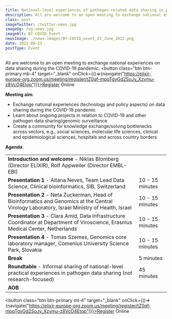 ```yaml
---
title: National-level experiences of pathogen-related data sharing in pandemic times and beyond
description: All are welcome to an open meeting to exchange national experiences on data sharing during the COVID-19 pandemic.
class: post
imageTwitter: /twitter-news.jpg
imageOg: /og-news.jpg
imageAlt: BY-COVID Event
newsImage: ./news-images/BY-COVID_event_23_June_2022.png
date: 2022-06-23
postType: Event
---
```



All are welcome to an open meeting to exchange national experiences on data sharing during the COVID-19 pandemic.
<button class="btn btn-primary mb-4" target="_blank" onClick={()=>{navigate("https://elixir-europe-org.zoom.us/meeting/register/tZ0qf-mpqTgvGd2SoJy_Xzvmu-z8VcO4Etop")}}>Register Online</button>


**Meeting aim**:

* Exchange national experiences (technology and policy aspects) on data sharing during the COVID-19 pandemic
* Learn about ongoing projects in relation to COVID-19 and other pathogen data sharing/genomic surveillance 
* Create a community for knowledge exchange/solving bottlenecks across sectors, e.g., social sciences, molecular life sciences, clinical and epidemiological sciences, hospitals and across country borders

**Agenda**:

<Table striped bordered>
  <tbody>
    <tr>
      <td><strong>Introduction and welcome</strong> -  Niklas Blomberg (Director ELIXIR), Rolf Appweiler (Director EMBL-EBI)</td>
      <td></td>
    </tr>
    <tr>
      <td><strong>Presentation 1</strong> - Aitana Neves, Team Lead Data Science, Clinical bioinformatics, SIB, Switzerland</td>
      <td>10 - 15 minutes</td>
    </tr>
    <tr>
      <td><strong>Presentation 2</strong> - Neta Zuckerman, Head of Bioinformatics and Genomics at the Central Virology Laboratory, Israel Ministry of Health, Israel</td>
      <td>10 - 15 minutes</td>
    </tr>
    <tr>
      <td><strong>Presentation 3</strong> - Clara Amid, Data Infrastructure Coordinator at Department of Viroscience, Erasmus Medical Center, Netherlands</td>
      <td>10 - 15 minutes</td>
    </tr>
    <tr>
      <td><strong>Presentation 4</strong> -  Tomas Szemes, Genomics core laboratory manager, Comenius University Science Park, Slovakia</td>
      <td>10 - 15 minutes</td>
    </tr>
    <tr>
      <td><strong>Break</strong></td>
      <td>5 minutes</td>
    </tr>
    <tr>
      <td><strong>Roundtable</strong> - Informal sharing of national-level practical experiences in pathogen data sharing (not research-focused)</td>
      <td>45 minutes</td>
    </tr>
    <tr>
      <td><strong>AOB</strong></td>
      <td></td>
    </tr>
  </tbody>
</Table>


<button class="btn btn-primary mt-4" target="_blank" onClick={()=>{navigate("https://elixir-europe-org.zoom.us/meeting/register/tZ0qf-mpqTgvGd2SoJy_Xzvmu-z8VcO4Etop")}}>Register Online</button>
